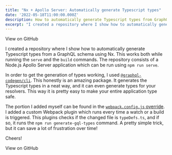 ```yaml
---
title: "Nx + Apollo Server: Automatically generate Typescript types"
date: '2022-05-18T11:00:00.000Z'
description: How to automatically generate Typescript types from GraphQL schema using Nx
excerpt: "I created a repository where I show how to automatically generate Typescript types from a GraphQL schema using Nx. This works both while running the 'serve' and the 'build' commands..."
---
```


<GithubButton to="https://github.com/marcveens/nx-apollo-auto-generate-types">View on GitHub</GithubButton>

I created a repository where I show how to automatically generate Typescript types from a GraphQL schema using Nx. This works both while running the `serve` and the `build` commands. The repository consists of a Node.js Apollo Server application which can be run using `npm run serve`. 

In order to get the generation of types working, I used <a href="https://www.graphql-code-generator.com/" target="_blank" rel="noopener noreferrer">`@graphql-codegen/cli`</a>. This honestly is an amazing package. It generates the Typescript types in a neat way, and it can even generate types for your resolvers. This way it is pretty easy to make your entire application type safe. 

The portion I added myself can be found in the <a href="https://github.com/marcveens/nx-apollo-auto-generate-types/blob/main/packages/apollo-server/webpack.config.js" target="_blank" rel="noopener noreferrer">`webpack.config.js` override</a>. I added a custom Webpack plugin which runs every time a watch or a build is triggered. This plugins checks if the changed file is `typeDefs.ts`, and if so, it runs the `npm run generate-gql-types` command. A pretty simple trick, but it can save a lot of frustration over time!

Cheers!

<GithubButton to="https://github.com/marcveens/nx-apollo-auto-generate-types">View on GitHub</GithubButton>